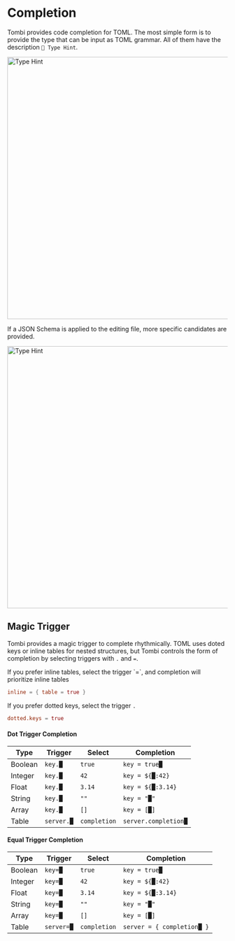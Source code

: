 
# Completion

Tombi provides code completion for TOML.
The most simple form is to provide the type that can be input as TOML grammar.
All of them have the description `🦅 Type Hint`.

<img src="/completion_without_schema.png" alt="Type Hint" width="600" />

If a JSON Schema is applied to the editing file, more specific candidates are provided.

<img src="/completion_with_schema.png" alt="Type Hint" width="600" />


## Magic Trigger
Tombi provides a magic trigger to complete rhythmically.
TOML uses doted keys or inline tables for nested structures,
but Tombi controls the form of completion by selecting triggers with `.` and `=`.

<Tip>
If you prefer inline tables, select the trigger `=`, and completion will prioritize inline tables

```toml
inline = { table = true }
```

If you prefer dotted keys, select the trigger `.`

```toml
dotted.keys = true
```

</Tip>

#### Dot Trigger Completion
| Type | Trigger | Select | Completion |
| ---- | ------- | ------ | ---------- |
| Boolean  | `key.█` | `true` | `key = true█` |
| Integer  | `key.█` | `42` | `key = ${█:42}` |
| Float | `key.█` | `3.14` | `key = ${█:3.14}` |
| String | `key.█` | `""` | `key = "█"` |
| Array | `key.█` | `[]` | `key = [█]` |
| Table  | `server.█` | `completion` | `server.completion█` |

#### Equal Trigger Completion
| Type | Trigger | Select | Completion |
| ---- | ------- | ------ | ---------- |
| Boolean | `key=█` | `true` | `key = true█` |
| Integer | `key=█` | `42` | `key = ${█:42}` |
| Float | `key=█` | `3.14` | `key = ${█:3.14}` |
| String | `key=█` | `""` | `key = "█"` |
| Array | `key=█` | `[]` | `key = [█]` |
| Table | `server=█` | `completion` | `server = { completion█ }` |
